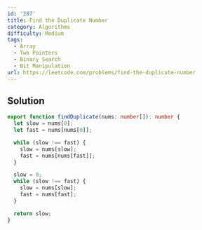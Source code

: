```yaml
---
id: '287'
title: Find the Duplicate Number
category: Algorithms
difficulty: Medium
tags:
  - Array
  - Two Pointers
  - Binary Search
  - Bit Manipulation
url: https://leetcode.com/problems/find-the-duplicate-number
---
```


## Solution

```typescript showLineNumbers
export function findDuplicate(nums: number[]): number {
  let slow = nums[0];
  let fast = nums[nums[0]];

  while (slow !== fast) {
    slow = nums[slow];
    fast = nums[nums[fast]];
  }

  slow = 0;
  while (slow !== fast) {
    slow = nums[slow];
    fast = nums[fast];
  }

  return slow;
}
```
